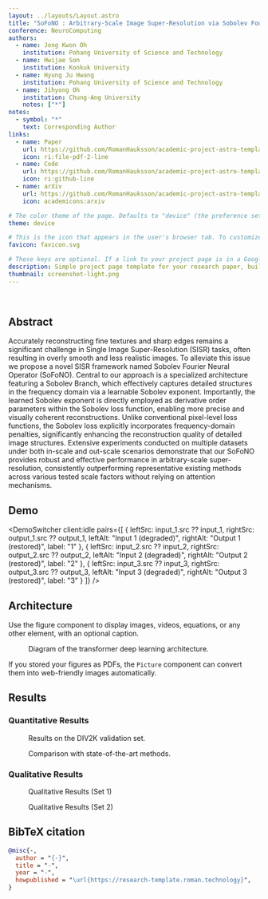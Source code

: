 ```yaml
---
layout: ../layouts/Layout.astro
title: "SoFoNO : Arbitrary-Scale Image Super-Resolution via Sobolev Fourier Neural Operator"
conference: NeuroComputing
authors:
  - name: Jong Kwon Oh
    institution: Pohang University of Science and Technology
  - name: Hwijae Son
    institution: Konkuk University
  - name: Hyung Ju Hwang
    institution: Pohang University of Science and Technology
  - name: Jihyong Oh
    institution: Chung-Ang University
    notes: ["*"]
notes:
  - symbol: "*"
    text: Corresponding Author
links:
  - name: Paper
    url: https://github.com/RomanHauksson/academic-project-astro-template
    icon: ri:file-pdf-2-line
  - name: Code
    url: https://github.com/RomanHauksson/academic-project-astro-template
    icon: ri:github-line
  - name: arXiv
    url: https://github.com/RomanHauksson/academic-project-astro-template
    icon: academicons:arxiv

# The color theme of the page. Defaults to "device" (the preference set in the user's brower or operating system). Setting this to "light" or "dark" will override the user's preference. This is useful if your figures only look good in one theme.
theme: device

# This is the icon that appears in the user's browser tab. To customize, change the favicon.svg file in /public/, or add your own file to /public/ and change the filename here.
favicon: favicon.svg

# These keys are optional. If a link to your project page is in a Google search result, text message, or social media post, it will often appear as a "link preview card" based on its title, description, favicon, and thumbnail. After you publish your page, you can double check that these previews look right using [this tool](https://linkpreview.xyz/)
description: Simple project page template for your research paper, built with Astro and Tailwind CSS
thumbnail: screenshot-light.png
---
```







<br />

<div class="mx-auto max-w-[65rem] px-6 rounded-xl bg-zinc-100 dark:bg-zinc-800">
  <HighlightedSection>
  
  ## Abstract

  Accurately reconstructing fine textures and sharp edges remains a significant challenge in Single Image Super-Resolution (SISR) tasks, often resulting in overly smooth and less realistic images.
  To alleviate this issue we propose a novel SISR framework named Sobolev Fourier Neural Operator (SoFoNO).
  Central to our approach is a specialized architecture featuring a Sobolev Branch, which effectively captures detailed structures in the frequency domain via a learnable Sobolev exponent.
  Importantly, the learned Sobolev exponent is directly employed as derivative order parameters within the Sobolev loss function, enabling more precise and visually coherent reconstructions.
  Unlike conventional pixel-level loss functions, the Sobolev loss explicitly incorporates frequency-domain penalties, significantly enhancing the reconstruction quality of detailed image structures.
  Extensive experiments conducted on multiple datasets under both in-scale and out-scale scenarios demonstrate that our SoFoNO provides robust and effective performance in arbitrary-scale super-resolution, consistently outperforming representative existing methods across various tested scale factors without relying on attention mechanisms.

  </HighlightedSection>
</div>

## Demo

<DemoSwitcher
  client:idle
  pairs={[
    {
      leftSrc: input_1.src ?? input_1,
      rightSrc: output_1.src ?? output_1,
      leftAlt: "Input 1 (degraded)",
      rightAlt: "Output 1 (restored)",
      label: "1"
    },
    {
      leftSrc: input_2.src ?? input_2,
      rightSrc: output_2.src ?? output_2,
      leftAlt: "Input 2 (degraded)",
      rightAlt: "Output 2 (restored)",
      label: "2"
    },
    {
      leftSrc: input_3.src ?? input_3,
      rightSrc: output_3.src ?? output_3,
      leftAlt: "Input 3 (degraded)",
      rightAlt: "Output 3 (restored)",
      label: "3"
    }
  ]}
/>

## Architecture

Use the figure component to display images, videos, equations, or any other element, with an optional caption.

<div class="bg-white inline-block px-5 rounded-xl">
  <Figure>
    <Picture
      slot="figure"
      src={graphical_abstract}
      alt="Diagram of the transformer deep learning architecture."
    />
    <Fragment slot="caption">
      Diagram of the transformer deep learning architecture.
    </Fragment>
  </Figure>
</div>


If you stored your figures as PDFs, the `Picture` component can convert them into web-friendly images automatically.
## Results

### Quantitative Results

<div class="flex flex-col items-center gap-8">
  <div class="bg-white inline-block px-5 rounded-xl">
    <Figure>
      <Picture
        slot="figure"
        src={div2k}
        alt="DIV2K Dataset Benchmark Table"
      />
      <Fragment slot="caption">
        Results on the DIV2K validation set.
      </Fragment>
    </Figure>
  </div>

  <div class="bg-white inline-block px-5 rounded-xl">
    <Figure>
      <Picture
        slot="figure"
        src={benchmark_table}
        alt="Benchmark Table"
      />
      <Fragment slot="caption">
        Comparison with state-of-the-art methods.
      </Fragment>
    </Figure>
  </div>
</div>

### Qualitative Results

<div class="flex flex-wrap justify-center gap-8">
  <div class="bg-white inline-block px-5 rounded-xl max-w-[28rem]">
    <Figure>
      <Picture slot="figure" src={qualitative_result_1} alt="Qualitative Results 1" />
      <Fragment slot="caption">Qualitative Results (Set 1)</Fragment>
    </Figure>
  </div>

  <div class="bg-white inline-block px-5 rounded-xl max-w-[28rem]">
    <Figure>
      <Picture slot="figure" src={qualitative_result_2} alt="Qualitative Results 2" />
      <Fragment slot="caption">Qualitative Results (Set 2)</Fragment>
    </Figure>
  </div>

</div>

## BibTeX citation

```bibtex
@misc{-,
  author = "{-}",
  title = "-",
  year = "-",
  howpublished = "\url{https://research-template.roman.technology}",
}
```